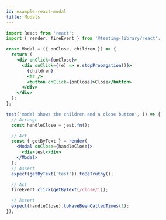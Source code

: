 ```yaml
---
id: example-react-modal
title: Modals
---
```


```jsx
import React from 'react';
import { render, fireEvent } from '@testing-library/react';

const Modal = ({ onClose, children }) => {
  return (
    <div onClick={onClose}>
      <div onClick={(e) => e.stopPropagation()}>
        {children}
        <hr />
        <button onClick={onClose}>Close</button>
      </div>
    </div>
  );
};

test('modal shows the children and a close button', () => {
  // Arrange
  const handleClose = jest.fn();

  // Act
  const { getByText } = render(
    <Modal onClose={handleClose}>
      <div>test</div>
    </Modal>
  );
  // Assert
  expect(getByText('test')).toBeTruthy();

  // Act
  fireEvent.click(getByText(/close/i));

  // Assert
  expect(handleClose).toHaveBeenCalledTimes(1);
});

```

